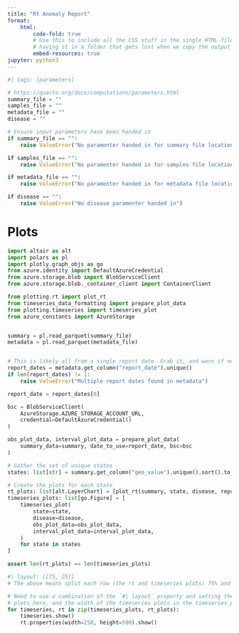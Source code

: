 ```yaml
---
title: "Rt Anomaly Report"
format:
    html:
        code-fold: true
        # Use this to include all the CSS stuff in the single HTML file, as opposed to
        # having it in a folder that gets lost when we copy the output HTML file.
        embed-resources: true
jupyter: python3
---
```


```python
#| tags: [parameters]

# https://quarto.org/docs/computations/parameters.html
summary_file = ""
samples_file = ""
metadata_file = ""
disease = ""
```
```python
# Ensure input parameters have been handed in
if summary_file == "":
    raise ValueError("No paramenter handed in for summary file location")

if samples_file == "":
    raise ValueError("No paramenter handed in for samples file location")

if metadata_file == "":
    raise ValueError("No paramenter handed in for metadata file location")

if disease == "":
    raise ValueError("No disease paramenter handed in")
```

# Plots

```python
import altair as alt
import polars as pl
import plotly.graph_objs as go
from azure.identity import DefaultAzureCredential
from azure.storage.blob import BlobServiceClient
from azure.storage.blob._container_client import ContainerClient

from plotting.rt import plot_rt
from timeseries_data_formatting import prepare_plot_data
from plotting.timeseries import timeseries_plot
from azure_constants import AzureStorage


summary = pl.read_parquet(summary_file)
metadata = pl.read_parquet(metadata_file)


# This is likely all from a single report date. Grab it, and warn if not.
report_dates = metadata.get_column("report_date").unique()
if len(report_dates) != 1:
    raise ValueError("Multiple report dates found in metadata")

report_date = report_dates[0]

bsc = BlobServiceClient(
    AzureStorage.AZURE_STORAGE_ACCOUNT_URL,
    credential=DefaultAzureCredential()
)

obs_plot_data, interval_plot_data = prepare_plot_data(
    summary_data=summary, date_to_use=report_date, bsc=bsc
)

# Gather the set of unique states
states: list[str] = summary.get_column("geo_value").unique().sort().to_list()

# Create the plots for each state
rt_plots: list[alt.LayerChart] = [plot_rt(summary, state, disease, report_date) for state in states]
timeseries_plots: list[go.Figure] = [
    timeseries_plot(
        state=state,
        disease=disease,
        obs_plot_data=obs_plot_data,
        interval_plot_data=interval_plot_data,
    )
    for state in states
]

assert len(rt_plots) == len(timeseries_plots)
```


```python
#| layout: [[75, 25]]
# The above means split each row (the rt and timeseries plots) 75% and 25% respectively.

# Need to use a combination of the `#| layout` property and setting the width of the rt
# plots here, and the width of the timeseries plots in the timeseries_plot() function.
for timeseries, rt in zip(timeseries_plots, rt_plots):
    timeseries.show()
    rt.properties(width=250, height=500).show()
```
